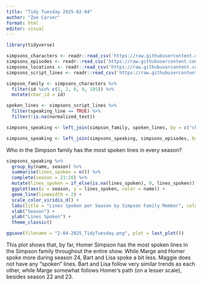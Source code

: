 ```yaml
---
title: "Tidy Tuesday 2025-02-04"
author: "Zoe Carver"
format: html
editor: visual
---
```


```r
library(tidyverse)

simpsons_characters <- readr::read_csv('https://raw.githubusercontent.com/rfordatascience/tidytuesday/main/data/2025/2025-02-04/simpsons_characters.csv')
simpsons_episodes <- readr::read_csv('https://raw.githubusercontent.com/rfordatascience/tidytuesday/main/data/2025/2025-02-04/simpsons_episodes.csv')
simpsons_locations <- readr::read_csv('https://raw.githubusercontent.com/rfordatascience/tidytuesday/main/data/2025/2025-02-04/simpsons_locations.csv')
simpsons_script_lines <- readr::read_csv('https://raw.githubusercontent.com/rfordatascience/tidytuesday/main/data/2025/2025-02-04/simpsons_script_lines.csv')
```

```r
simpson_family <- simpsons_characters %>%
  filter(id %in% c(1, 2, 8, 9, 105)) %>% 
  mutate(char_id = id)

spoken_lines <- simpsons_script_lines %>% 
  filter(speaking_line == TRUE) %>% 
  filter(!is.na(normalized_text))

simpsons_speaking <- left_join(simpson_family, spoken_lines, by = c("char_id" = "character_id"))

simpsons_speaking <- left_join(simpsons_speaking, simpsons_episodes, by = c("episode_id" = "id"))
```

Who in the Simpson family has the most spoken lines in every season?

```r
simpsons_speaking %>% 
  group_by(name, season) %>% 
  summarise(lines_spoken = n()) %>% 
  complete(season = 21:26) %>% 
  mutate(lines_spoken = if_else(is.na(lines_spoken), 0, lines_spoken)) %>% 
  ggplot(aes(x = season, y = lines_spoken, color = name)) +
  geom_line(linewidth = 2) +
  scale_color_viridis_d() +
  labs(title = "Lines Spoken per Season by Simpson Family Member", color = "Character") +
  xlab("Season") +
  ylab("Lines Spoken") +
  theme_classic()

ggsave(filename = "2-04-2025_TidyTuesday.png", plot = last_plot())
```
This plot shows that, by far, Homer Simpson has the most spoken lines in the Simpson family throughout the entire show. While Marge and Homer spoke more during season 24, Bart and Lisa spoke a bit less. Maggie does not have any "spoken" lines. Bart and Lisa follow very similar trends as each other, while Marge somewhat follows Homer's path (on a lesser scale), besides season 22 and 23. 
